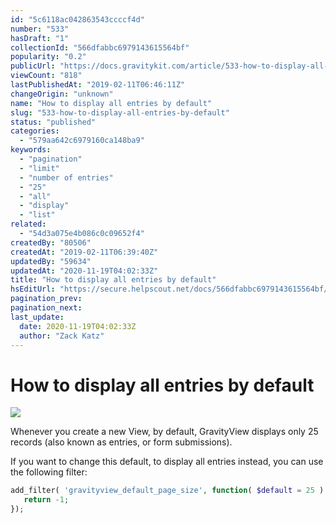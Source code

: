 ```yaml
---
id: "5c6118ac042863543ccccf4d"
number: "533"
hasDraft: "1"
collectionId: "566dfabbc6979143615564bf"
popularity: "0.2"
publicUrl: "https://docs.gravitykit.com/article/533-how-to-display-all-entries-by-default"
viewCount: "818"
lastPublishedAt: "2019-02-11T06:46:11Z"
changeOrigin: "unknown"
name: "How to display all entries by default"
slug: "533-how-to-display-all-entries-by-default"
status: "published"
categories: 
  - "579aa642c6979160ca148ba9"
keywords: 
  - "pagination"
  - "limit"
  - "number of entries"
  - "25"
  - "all"
  - "display"
  - "list"
related: 
  - "54d3a075e4b086c0c09652f4"
createdBy: "80506"
createdAt: "2019-02-11T06:39:40Z"
updatedBy: "59634"
updatedAt: "2020-11-19T04:02:33Z"
title: "How to display all entries by default"
hsEditUrl: "https://secure.helpscout.net/docs/566dfabbc6979143615564bf/article/5c6118ac042863543ccccf4d"
pagination_prev: 
pagination_next: 
last_update:
  date: 2020-11-19T04:02:33Z
  author: "Zack Katz"
---
```


# How to display all entries by default

![](https://s3.amazonaws.com/helpscout.net/docs/assets/54c58489e4b051242988532c/images/5c6119f32c7d3a66e32e41db/file-IW58wyOxgp.png)

Whenever you create a new View, by default, GravityView displays only 25 records (also known as entries, or form submissions).

If you want to change this default, to display all entries instead, you can use the following filter:

```php
add_filter( 'gravityview_default_page_size', function( $default = 25 ) {
   return -1;
});
```